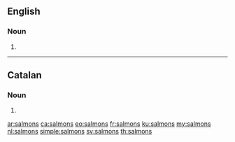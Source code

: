 ==English==

===Noun===
{{head|en|noun plural form}}

# {{plural of|salmon|lang=en}}

----

==Catalan==

===Noun===
{{head|ca|noun form}}

# {{plural of|salmó|lang=ca}}

[[ar:salmons]]
[[ca:salmons]]
[[eo:salmons]]
[[fr:salmons]]
[[ku:salmons]]
[[my:salmons]]
[[nl:salmons]]
[[simple:salmons]]
[[sv:salmons]]
[[th:salmons]]